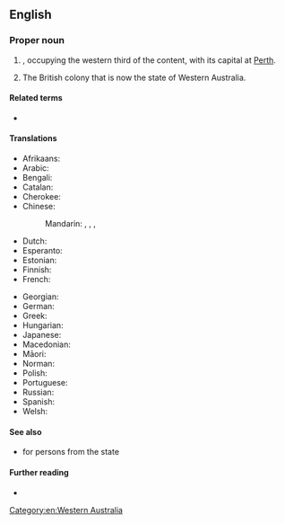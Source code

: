 ==English==

===Proper noun===
{{en-proper noun|head=[[western|Western]] [[Australia]]}}

# {{place|en|One of the six <<states>> of <<c/Australia>>}}, occupying the western third of the content, with its capital at [[Perth]].
# {{lb|en|historical|till 1901}} The British colony that is now the state of Western Australia.

====Related terms====
* {{l|en|WA}}

====Translations====
{{trans-top|state of Australia}}
* Afrikaans: {{t|af|Wes-Australië}}
* Arabic: {{t|ar|أُسْتْرَالِيَا اَلْغَرْبِيَّة|f}}
* Bengali: {{t|bn|পচ্চিম অস্ট্রেলিয়া}}
* Catalan: {{t|ca|Austràlia Occidental|f}}
* Cherokee: {{t|chr|ᏭᏕᎵᎬᏗᏢ ᏒᎳᏗᏜ}}
* Chinese:
*: Mandarin: {{t+|cmn|西澳大利亞}}, {{t+|cmn|西澳大利亚|tr=Xī Àodàlìyà}}, {{t|cmn|西澳洲|tr=Xī Àozhōu}}, {{t|cmn|西澳|tr=Xī Ào}}
* Dutch: {{t+|nl|West-Australië}}
* Esperanto: {{t|eo|Okcidenta Aŭstralio}}
* Estonian: {{t|et|Lääne-Austraalia}}
* Finnish: {{t+|fi|Länsi-Australia}}
* French: {{t+|fr|Australie-Occidentale|f}}
{{trans-mid}}
* Georgian: {{t|ka|დასავლეთი ავსტრალია}}
* German: {{t|de|Western Australia|n}}
* Greek: {{t|el|Δυτική Αυστραλία|f}}
* Hungarian: {{t|hu|Nyugat-Ausztrália}}
* Japanese: {{t|ja|西オーストラリア|tr=Nishi-Ōsutoraria}}
* Macedonian: {{t|mk|За́падна Австра́лија|f}}
* Māori: {{t|mi|Ahitereiria ki te Hauāuru}}
* Norman: {{t|nrf|Australie Occidentale|f}} {{q|Jersey}}
* Polish: {{t+|pl|Australia Zachodnia|f}}
* Portuguese: {{t|pt|Austrália Ocidental|f}}
* Russian: {{t+|ru|За́падная Австра́лия|f}}
* Spanish: {{t|es|Australia Occidental|f}}
* Welsh: {{t|cy|Awstralia Gorwellin}}
{{trans-bottom}}

====See also====
* {{l|en|sandgroper}} {{qualifier|colloquial}} for persons from the state

====Further reading====
* {{pedialite}}

[[Category:en:Western Australia]]